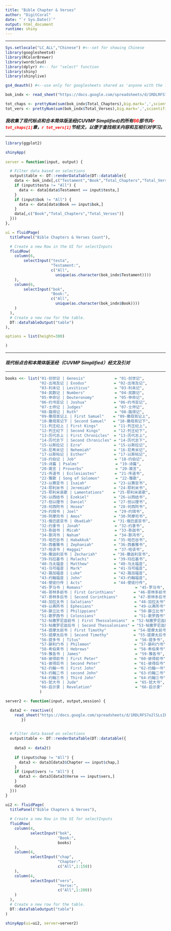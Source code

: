 ```yaml
---
title: "Bible Chapter & Verses"
author: "DigitCoral"
date: "`r Sys.Date()`"
output: html_document
runtime: shiny
---
```


------------------------------------------------------------------------

```r
Sys.setlocale("LC_ALL","Chinese") #<--set for showing Chinese 
library(googlesheets4)
library(RColorBrewer)
library(wordcloud)
library(dplyr) #<-- for "select" function
library(shiny)
library(shinylive)
```

```r

gs4_deauth() #<--use only for googlesheets shared as 'anyone with the link'

bok_indx <- read_sheet("https://docs.google.com/spreadsheets/d/1RDLRFS7o2lSLsIRJAjd-cVXQDt_Q1XiDxIQ_ZC6_VDs/edit?usp=sharing", sheet ="Index")

tot_chaps <- prettyNum(sum(bok_indx$Total_Chapters),big.mark=',',scientific=F)
tot_vers <- prettyNum(sum(bok_indx$Total_Verses),big.mark=',',scientific=F)
```

#### ***我收集了现代标点和合本简体版圣经(CUVMP Simplified)的所有<span style="color:red">66</span>部书共[`r tot_chaps[1]`]{style="color:red"}章，[`r tot_vers[1]`]{style="color:red"}节经文，以便于查找相关内容和互相引对学习。***

------------------------------------------------------------------------

```r
library(ggplot2)

shinyApp(
  
server = function(input, output) {

  # Filter data based on selections
  output$table <- DT::renderDataTable(DT::datatable({
    data <- bok_indx[,c("Testament","Book","Total_Chapters","Total_Verses")]
    if (input$testa != "All") {
      data <- data[data$Testament == input$testa,]
    }
    if (input$bok != "All") {
      data <- data[data$Book == input$bok,]
    }
    data[,c("Book","Total_Chapters","Total_Verses")]
  }))
},

ui = fluidPage(
  titlePanel("Bible Chapters & Verses Count"),

  # Create a new Row in the UI for selectInputs
  fluidRow(
    column(6,
        selectInput("testa",
                    "Testament:",
                    c("All",
                      unique(as.character(bok_indx$Testament))))
    ),
    column(6,
        selectInput("bok",
                    "Book:",
                    c("All",
                      unique(as.character(bok_indx$Book))))
    )
  ),
  # Create a new row for the table.
  DT::dataTableOutput("table")
),

options = list(height=300)

)

```

------------------------------------------------------------------------

#### ***现代标点合和本简体版圣经（CUVMP Simplified）经文及引对***

------------------------------------------------------------------------

```r

books <<- list("01-创世记 | Genesis"             = "01-创世记",
               "02-出埃及记 | Exodus"            = "02-出埃及记",
               "03-利未记 | Leviticus"           = "03-利未记",
               "04-民数记 | Numbers"             = "04-民数记",
               "05-申命记 | Deuteronomy"         = "05-申命记",
               "06-约书亚记 | Joshua"            = "06-约书亚记",
               "07-士师记 | Judges"              = "07-士师记",
               "08-路得记 | Ruth"                = "08-路得记",
               "09-撒母耳记上 | First Samuel"    = "09-撒母耳记上",
               "10-撒母耳记下 | Second Samuel"   = "10-撒母耳记下",
               "11-列王纪上 | First Kings"       = "11-列王纪上",
               "12-列王纪下 | Second Kings"      = "12-列王纪下",
               "13-历代志上 | First Chronicles"  = "13-历代志上",
               "14-历代志下 | Second Chronicles" = "14-历代志下",
               "15-以斯拉记 | Ezra"              = "15-以斯拉记",
               "16-尼希米记 | Nehemiah"          = "16-尼希米记",
               "17-以斯帖记 | Esther"            = "17-以斯帖记",
               "18-约伯记 | Job"                 = "18-约伯记",
               "19-诗篇 | Psalms"                = "19-诗篇",
               "20-箴言 | Proverbs"              = "20-箴言",
               "21-传道书 | Ecclesiastes"        = "21-传道书",
               "22-雅歌 | Song of Solomon"       = "22-雅歌",
               "23-以赛亚书 | Isaiah"            = "23-以赛亚书",
               "24-耶利米书 | Jeremiah"          = "24-耶利米书",
               "25-耶利米哀歌 | Lamentations"    = "25-耶利米哀歌",
               "26-以西结书 | Ezekiel"           = "26-以西结书",
               "27-但以理书 | Daniel"            = "27-但以理书",
               "28-何西阿书 | Hosea"             = "28-何西阿书",
               "29-约珥书 | Joel"                = "29-约珥书",
               "30-阿摩司书 | Amos"              = "30-阿摩司书",
               "31-俄巴底亚书 | Obadiah"         = "31-俄巴底亚书",
               "32-约拿书 | Jonah"               = "32-约拿书",
               "33-弥迦书 | Micah"               = "33-弥迦书",
               "34-那鸿书 | Nahum"               = "34-那鸿书",
               "35-哈巴谷书 | Habakkuk"          = "35-哈巴谷书",
               "36-西番雅书 | Zephaniah"         = "36-西番雅书",
               "37-哈该书 | Haggai"              = "37-哈该书",
               "38-撒迦利亚书 | Zechariah"       = "38-撒迦利亚书",
               "39-玛拉基书 | Malachi"           = "39-玛拉基书",
               "40-马太福音 | Matthew"           = "40-马太福音",
               "41-马可福音 | Mark"              = "41-马可福音",
               "42-路加福音 | Luke"              = "42-路加福音",
               "43-约翰福音 | John"              = "43-约翰福音",
               "44-使徒行传 | Acts"              = "44-使徒行传",
               "45-罗马书 | Romans"                       = "45-罗马书",
               "46-哥林多前书 | First Corinthians"        = "46-哥林多前书",
               "47-哥林多后书 | Second Corinthians"       = "47-哥林多后书",
               "48-加拉太书 | Galatians"                  = "48-加拉太书",
               "49-以弗所书 | Ephesians"                  = "49-以弗所书",
               "50-腓立比书 | Philippians"                = "50-腓立比书",
               "51-歌罗西书 | Colossians"                 = "51-歌罗西书",
               "52-帖撒罗尼迦前书 | First Thessalonians"  = "52-帖撒罗尼迦前书",
               "53-帖撒罗尼迦后书 | Second Thessalonians" = "53-帖撒罗尼迦后书",
               "54-提摩太前书 | First Timothy"            = "54-提摩太前书",
               "55-提摩太后书 | Second Timothy"           = "55-提摩太后书",
               "56-提多书 | Titus"                        = "56-提多书",
               "57-腓利门书 | Philemon"                   = "57-腓利门书",
               "58-希伯来书 | Hebrews"                    = "58-希伯来书",
               "59-雅各书 | James"                        = "59-雅各书",
               "60-彼得前书 | First Peter"                = "60-彼得前书",
               "61-彼得后书 | Second Peter"               = "61-彼得后书",
               "62-约翰一书 | First John"                 = "62-约翰一书",
               "63-约翰二书 | second John"                = "63-约翰二书",
               "64-约翰三书 | Third John"                 = "64-约翰三书",
               "65-犹大书 | Jude"                         = "65-犹大书",
               "66-启示录 | Revelation"                   = "66-启示录"
               )

server2 <- function(input, output,session) {

  data2 <- reactive({
    read_sheet("https://docs.google.com/spreadsheets/d/1RDLRFS7o2lSLsIRJAjd-cVXQDt_Q1XiDxIQ_ZC6_VDs/edit?usp=sharing", sheet = input$bok)
       })
  

  # Filter data based on selections
  output$table <- DT::renderDataTable(DT::datatable({
    
    data3 <- data2()
    
    if (input$chap != "All") {
      data3 <- data3[data3$Chapter == input$chap,]
    }
    if (input$vers != "All") {
      data3 <- data3[data3$Verse == input$vers,]
    }
    data3
  }))
}

ui2 <- fluidPage(
  titlePanel("Bible Chapters & Verses"),
  
  # Create a new Row in the UI for selectInputs
  fluidRow(
    column(4,
           selectInput("bok",
                       "Book:",
                       books)
    ),
    column(4,
           selectInput("chap",
                       "Chapter:",
                       c("All",1:150))
    ),
    column(4,
           selectInput("vers",
                       "Verse:",
                       c("All",1:200))
    )
  ),
  # Create a new row for the table.
  DT::dataTableOutput("table")
)

shinyApp(ui=ui2, server=server2)

```